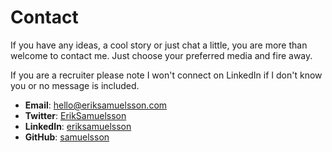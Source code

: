 
<Seo pageTitle="Contact" />

# Contact

If you have any ideas, a cool story or just chat a little, you are more than welcome to contact me. Just choose your preferred media and fire away.

If you are a recruiter please note I won't connect on LinkedIn if I don't know you or no message is included.

* **Email**: [hello@eriksamuelsson.com](mailto:hello@eriksamuelsson.com?subject=waddap)
* **Twitter**: [ErikSamuelsson](https://twitter.com/ErikSamuelsson)
* **LinkedIn**: [eriksamuelsson](https://www.linkedin.com/in/eriksamuelsson/)
* **GitHub**: [samuelsson](https://github.com/samuelsson)

